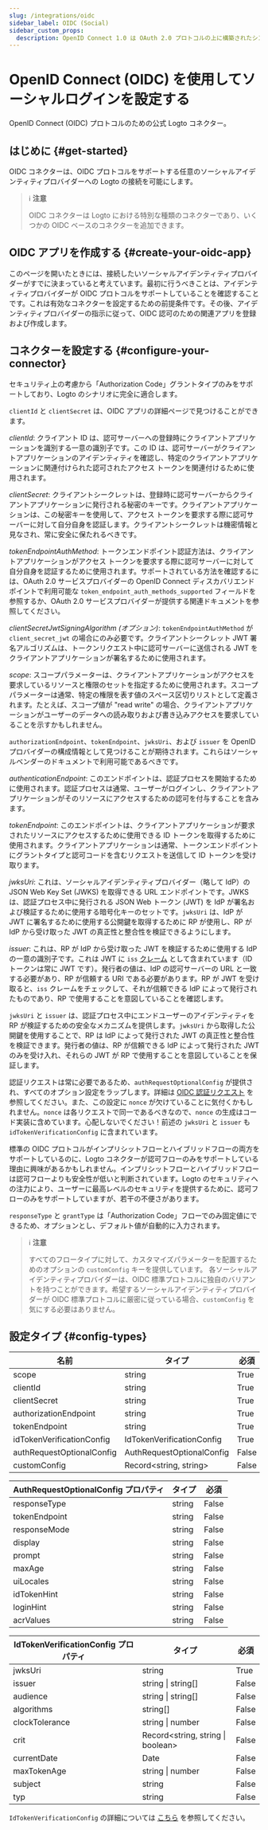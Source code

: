 ```yaml
---
slug: /integrations/oidc
sidebar_label: OIDC (Social)
sidebar_custom_props:
  description: OpenID Connect 1.0 は OAuth 2.0 プロトコルの上に構築されたシンプルなアイデンティティレイヤーです。
---
```



# OpenID Connect (OIDC) を使用してソーシャルログインを設定する

OpenID Connect (OIDC) プロトコルのための公式 Logto コネクター。

<GuideTip />

## はじめに \{#get-started}

OIDC コネクターは、OIDC プロトコルをサポートする任意のソーシャルアイデンティティプロバイダーへの Logto の接続を可能にします。

> ℹ️ **注意**
>
> OIDC コネクターは Logto における特別な種類のコネクターであり、いくつかの OIDC ベースのコネクターを追加できます。

## OIDC アプリを作成する \{#create-your-oidc-app}

このページを開いたときには、接続したいソーシャルアイデンティティプロバイダーがすでに決まっていると考えています。最初に行うべきことは、アイデンティティプロバイダーが OIDC プロトコルをサポートしていることを確認することです。これは有効なコネクターを設定するための前提条件です。その後、アイデンティティプロバイダーの指示に従って、OIDC 認可のための関連アプリを登録および作成します。

## コネクターを設定する \{#configure-your-connector}

セキュリティ上の考慮から「Authorization Code」グラントタイプのみをサポートしており、Logto のシナリオに完全に適合します。

`clientId` と `clientSecret` は、OIDC アプリの詳細ページで見つけることができます。

_clientId_: クライアント ID は、認可サーバーへの登録時にクライアントアプリケーションを識別する一意の識別子です。この ID は、認可サーバーがクライアントアプリケーションのアイデンティティを確認し、特定のクライアントアプリケーションに関連付けられた認可されたアクセス トークンを関連付けるために使用されます。

_clientSecret_: クライアントシークレットは、登録時に認可サーバーからクライアントアプリケーションに発行される秘密のキーです。クライアントアプリケーションは、この秘密キーを使用して、アクセス トークンを要求する際に認可サーバーに対して自分自身を認証します。クライアントシークレットは機密情報と見なされ、常に安全に保たれるべきです。

_tokenEndpointAuthMethod_: トークンエンドポイント認証方法は、クライアントアプリケーションがアクセス トークンを要求する際に認可サーバーに対して自分自身を認証するために使用されます。サポートされている方法を確認するには、OAuth 2.0 サービスプロバイダーの OpenID Connect ディスカバリエンドポイントで利用可能な `token_endpoint_auth_methods_supported` フィールドを参照するか、OAuth 2.0 サービスプロバイダーが提供する関連ドキュメントを参照してください。

_clientSecretJwtSigningAlgorithm (オプション)_: `tokenEndpointAuthMethod` が `client_secret_jwt` の場合にのみ必要です。クライアントシークレット JWT 署名アルゴリズムは、トークンリクエスト中に認可サーバーに送信される JWT をクライアントアプリケーションが署名するために使用されます。

_scope_: スコープパラメーターは、クライアントアプリケーションがアクセスを要求しているリソースと権限のセットを指定するために使用されます。スコープパラメーターは通常、特定の権限を表す値のスペース区切りリストとして定義されます。たとえば、スコープ値が "read write" の場合、クライアントアプリケーションがユーザーのデータへの読み取りおよび書き込みアクセスを要求していることを示すかもしれません。

`authorizationEndpoint`、`tokenEndpoint`、`jwksUri`、および `issuer` を OpenID プロバイダーの構成情報として見つけることが期待されます。これらはソーシャルベンダーのドキュメントで利用可能であるべきです。

_authenticationEndpoint_: このエンドポイントは、認証プロセスを開始するために使用されます。認証プロセスは通常、ユーザーがログインし、クライアントアプリケーションがそのリソースにアクセスするための認可を付与することを含みます。

_tokenEndpoint_: このエンドポイントは、クライアントアプリケーションが要求されたリソースにアクセスするために使用できる ID トークンを取得するために使用されます。クライアントアプリケーションは通常、トークンエンドポイントにグラントタイプと認可コードを含むリクエストを送信して ID トークンを受け取ります。

_jwksUri_: これは、ソーシャルアイデンティティプロバイダー（略して IdP）の JSON Web Key Set (JWKS) を取得できる URL エンドポイントです。JWKS は、認証プロセス中に発行される JSON Web トークン (JWT) を IdP が署名および検証するために使用する暗号化キーのセットです。`jwksUri` は、IdP が JWT に署名するために使用する公開鍵を取得するために RP が使用し、RP が IdP から受け取った JWT の真正性と整合性を検証できるようにします。

_issuer_: これは、RP が IdP から受け取った JWT を検証するために使用する IdP の一意の識別子です。これは JWT に `iss` [クレーム](https://www.rfc-editor.org/rfc/rfc7519#section-4) として含まれています（ID トークンは常に JWT です）。発行者の値は、IdP の認可サーバーの URL と一致する必要があり、RP が信頼する URI である必要があります。RP が JWT を受け取ると、`iss` クレームをチェックして、それが信頼できる IdP によって発行されたものであり、RP で使用することを意図していることを確認します。

`jwksUri` と `issuer` は、認証プロセス中にエンドユーザーのアイデンティティを RP が検証するための安全なメカニズムを提供します。`jwksUri` から取得した公開鍵を使用することで、RP は IdP によって発行された JWT の真正性と整合性を検証できます。発行者の値は、RP が信頼できる IdP によって発行された JWT のみを受け入れ、それらの JWT が RP で使用することを意図していることを保証します。

認証リクエストは常に必要であるため、`authRequestOptionalConfig` が提供され、すべてのオプション設定をラップします。詳細は [OIDC 認証リクエスト](https://openid.net/specs/openid-connect-core-1_0.html#AuthRequest) を参照してください。また、この設定に `nonce` が欠けていることに気付くかもしれません。`nonce` は各リクエストで同一であるべきなので、`nonce` の生成はコード実装に含めています。心配しないでください！前述の `jwksUri` と `issuer` も `idTokenVerificationConfig` に含まれています。

標準の OIDC プロトコルがインプリシットフローとハイブリッドフローの両方をサポートしているのに、Logto コネクターが認可フローのみをサポートしている理由に興味があるかもしれません。インプリシットフローとハイブリッドフローは認可フローよりも安全性が低いと判断されています。Logto のセキュリティへの注力により、ユーザーに最高レベルのセキュリティを提供するために、認可フローのみをサポートしていますが、若干の不便さがあります。

`responseType` と `grantType` は「Authorization Code」フローでのみ固定値にできるため、オプションとし、デフォルト値が自動的に入力されます。

> ℹ️ **注意**
>
> すべてのフロータイプに対して、カスタマイズパラメーターを配置するためのオプションの `customConfig` キーを提供しています。
> 各ソーシャルアイデンティティプロバイダーは、OIDC 標準プロトコルに独自のバリアントを持つことができます。希望するソーシャルアイデンティティプロバイダーが OIDC 標準プロトコルに厳密に従っている場合、`customConfig` を気にする必要はありません。

## 設定タイプ \{#config-types}

| 名前                      | タイプ                    | 必須  |
| ------------------------- | ------------------------- | ----- |
| scope                     | string                    | True  |
| clientId                  | string                    | True  |
| clientSecret              | string                    | True  |
| authorizationEndpoint     | string                    | True  |
| tokenEndpoint             | string                    | True  |
| idTokenVerificationConfig | IdTokenVerificationConfig | True  |
| authRequestOptionalConfig | AuthRequestOptionalConfig | False |
| customConfig              | Record\<string, string>   | False |

| AuthRequestOptionalConfig プロパティ | タイプ | 必須  |
| ------------------------------------ | ------ | ----- |
| responseType                         | string | False |
| tokenEndpoint                        | string | False |
| responseMode                         | string | False |
| display                              | string | False |
| prompt                               | string | False |
| maxAge                               | string | False |
| uiLocales                            | string | False |
| idTokenHint                          | string | False |
| loginHint                            | string | False |
| acrValues                            | string | False |

| IdTokenVerificationConfig プロパティ | タイプ                             | 必須  |
| ------------------------------------ | ---------------------------------- | ----- |
| jwksUri                              | string                             | True  |
| issuer                               | string \| string[]                 | False |
| audience                             | string \| string[]                 | False |
| algorithms                           | string[]                           | False |
| clockTolerance                       | string \| number                   | False |
| crit                                 | Record\<string, string \| boolean> | False |
| currentDate                          | Date                               | False |
| maxTokenAge                          | string \| number                   | False |
| subject                              | string                             | False |
| typ                                  | string                             | False |

`IdTokenVerificationConfig` の詳細については [こちら](https://github.com/panva/jose/blob/main/docs/jwt/verify/interfaces/JWTVerifyOptions.md) を参照してください。
